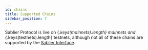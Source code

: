 ```yaml
---
id: chains
title: Supported Chains
sidebar_position: 7
---
```




Sablier Protocol is live on {_.keys(mainnets).length} mainnets and {_.keys(testnets).length} testnets, although not all of these chains are supported by the
[Sablier Interface](https://app.sablier.com/).
